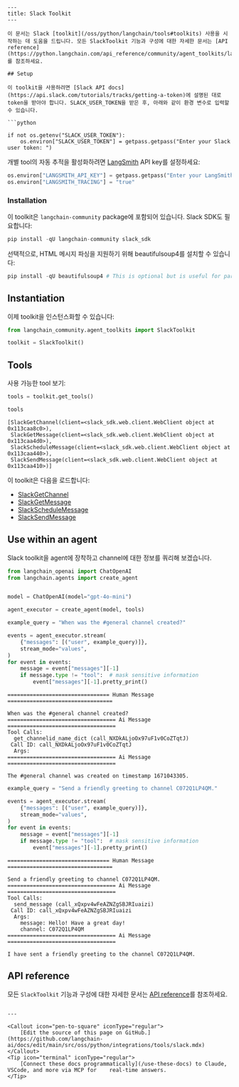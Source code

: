 ```mdx
---
title: Slack Toolkit
---

이 문서는 Slack [toolkit](/oss/python/langchain/tools#toolkits) 사용을 시작하는 데 도움을 드립니다. 모든 SlackToolkit 기능과 구성에 대한 자세한 문서는 [API reference](https://python.langchain.com/api_reference/community/agent_toolkits/langchain_community.agent_toolkits.slack.toolkit.SlackToolkit.html)를 참조하세요.

## Setup

이 toolkit을 사용하려면 [Slack API docs](https://api.slack.com/tutorials/tracks/getting-a-token)에 설명된 대로 token을 받아야 합니다. SLACK_USER_TOKEN을 받은 후, 아래와 같이 환경 변수로 입력할 수 있습니다.

```python

if not os.getenv("SLACK_USER_TOKEN"):
    os.environ["SLACK_USER_TOKEN"] = getpass.getpass("Enter your Slack user token: ")
```

개별 tool의 자동 추적을 활성화하려면 [LangSmith](https://docs.smith.langchain.com/) API key를 설정하세요:

```python
os.environ["LANGSMITH_API_KEY"] = getpass.getpass("Enter your LangSmith API key: ")
os.environ["LANGSMITH_TRACING"] = "true"
```

### Installation

이 toolkit은 `langchain-community` package에 포함되어 있습니다. Slack SDK도 필요합니다:

```python
pip install -qU langchain-community slack_sdk
```

선택적으로, HTML 메시지 파싱을 지원하기 위해 beautifulsoup4를 설치할 수 있습니다:

```python
pip install -qU beautifulsoup4 # This is optional but is useful for parsing HTML messages
```

## Instantiation

이제 toolkit을 인스턴스화할 수 있습니다:

```python
from langchain_community.agent_toolkits import SlackToolkit

toolkit = SlackToolkit()
```

## Tools

사용 가능한 tool 보기:

```python
tools = toolkit.get_tools()

tools
```

```output
[SlackGetChannel(client=<slack_sdk.web.client.WebClient object at 0x113caa8c0>),
 SlackGetMessage(client=<slack_sdk.web.client.WebClient object at 0x113caa4d0>),
 SlackScheduleMessage(client=<slack_sdk.web.client.WebClient object at 0x113caa440>),
 SlackSendMessage(client=<slack_sdk.web.client.WebClient object at 0x113caa410>)]
```

이 toolkit은 다음을 로드합니다:

- [SlackGetChannel](https://python.langchain.com/api_reference/community/tools/langchain_community.tools.slack.get_channel.SlackGetChannel.html)
- [SlackGetMessage](https://python.langchain.com/api_reference/community/tools/langchain_community.tools.slack.get_message.SlackGetMessage.html)
- [SlackScheduleMessage](https://python.langchain.com/api_reference/community/tools/langchain_community.tools.slack.schedule_message.SlackScheduleMessage.html)
- [SlackSendMessage](https://python.langchain.com/api_reference/community/tools/langchain_community.tools.slack.send_message.SlackSendMessage.html)

## Use within an agent

Slack toolkit을 agent에 장착하고 channel에 대한 정보를 쿼리해 보겠습니다.

```python
from langchain_openai import ChatOpenAI
from langchain.agents import create_agent


model = ChatOpenAI(model="gpt-4o-mini")

agent_executor = create_agent(model, tools)
```

```python
example_query = "When was the #general channel created?"

events = agent_executor.stream(
    {"messages": [("user", example_query)]},
    stream_mode="values",
)
for event in events:
    message = event["messages"][-1]
    if message.type != "tool":  # mask sensitive information
        event["messages"][-1].pretty_print()
```

```output
================================ Human Message =================================

When was the #general channel created?
================================== Ai Message ==================================
Tool Calls:
  get_channelid_name_dict (call_NXDkALjoOx97uF1v0CoZTqtJ)
 Call ID: call_NXDkALjoOx97uF1v0CoZTqtJ
  Args:
================================== Ai Message ==================================

The #general channel was created on timestamp 1671043305.
```

```python
example_query = "Send a friendly greeting to channel C072Q1LP4QM."

events = agent_executor.stream(
    {"messages": [("user", example_query)]},
    stream_mode="values",
)
for event in events:
    message = event["messages"][-1]
    if message.type != "tool":  # mask sensitive information
        event["messages"][-1].pretty_print()
```

```output
================================ Human Message =================================

Send a friendly greeting to channel C072Q1LP4QM.
================================== Ai Message ==================================
Tool Calls:
  send_message (call_xQxpv4wFeAZNZgSBJRIuaizi)
 Call ID: call_xQxpv4wFeAZNZgSBJRIuaizi
  Args:
    message: Hello! Have a great day!
    channel: C072Q1LP4QM
================================== Ai Message ==================================

I have sent a friendly greeting to the channel C072Q1LP4QM.
```

## API reference

모든 `SlackToolkit` 기능과 구성에 대한 자세한 문서는 [API reference](https://python.langchain.com/api_reference/community/agent_toolkits/langchain_community.agent_toolkits.slack.toolkit.SlackToolkit.html)를 참조하세요.
```

---

<Callout icon="pen-to-square" iconType="regular">
    [Edit the source of this page on GitHub.](https://github.com/langchain-ai/docs/edit/main/src/oss/python/integrations/tools/slack.mdx)
</Callout>
<Tip icon="terminal" iconType="regular">
    [Connect these docs programmatically](/use-these-docs) to Claude, VSCode, and more via MCP for    real-time answers.
</Tip>
